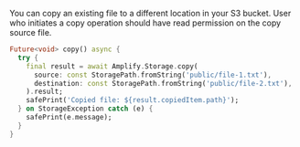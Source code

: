You can copy an existing file to a different location in your S3 bucket. User who initiates a copy operation should have read permission on the copy source file.

```dart
Future<void> copy() async {
  try {
    final result = await Amplify.Storage.copy(
      source: const StoragePath.fromString('public/file-1.txt'),
      destination: const StoragePath.fromString('public/file-2.txt'),
    ).result;
    safePrint('Copied file: ${result.copiedItem.path}');
  } on StorageException catch (e) {
    safePrint(e.message);
  }
}
```
